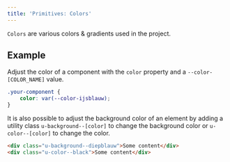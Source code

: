 ```yaml
---
title: 'Primitives: Colors'
---
```



`Colors` are various colors & gradients used in the project.

## Example

Adjust the color of a component with the `color` property and a `--color-[COLOR_NAME]` value.

```css
.your-component {
	color: var(--color-ijsblauw);
}
```
It is also possible to adjust the background color of an element by adding a utility class `u-background--[color]` to change the background color or `u-color--[color]` to change the color.
```html
<div class="u-background--diepblauw">Some content</div>
<div class="u-color--black">Some content</div>
```
<Grid>
	<Colors/>
</Grid>
